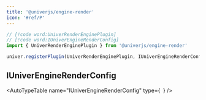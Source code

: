 ```yaml
---
title: '@univerjs/engine-render'
icon: '#ref/P'
---
```


```typescript
// [!code word:UniverRenderEnginePlugin]
// [!code word:IUniverEngineRenderConfig]
import { UniverRenderEnginePlugin } from '@univerjs/engine-render'

univer.registerPlugin(UniverRenderEnginePlugin, IUniverEngineRenderConfig)
```

## IUniverEngineRenderConfig

<AutoTypeTable
  name="IUniverEngineRenderConfig"
  type={`
  `}
/>
